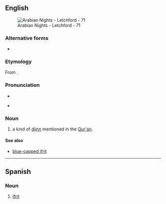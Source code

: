 ==English==
{{wp}}
[[File:Arabian Nights - Letchford - 71.jpg|thumb|Arabian Nights - Letchford - 71]]

===Alternative forms===
* {{alter|en|'ifrit|afreet|'afreet|afret|'afret|afrit|'afrit|efret|'efret|efreet|'efreet|efrit|'efrit|ifret|'ifret|ifreet|'ifreet}}

===Etymology===
From {{bor|en|ar|عِفْرِيت}}.

===Pronunciation===
* {{IPA|en|/ɪˈfɹiːt/}}
* {{a|nonstandard|spelling pronunciation}} {{IPA|en|/ˈɪf.ɹɪt/}}

===Noun===
{{en-noun}}

# {{lb|en|Islamic mythology}} a kind of [[djinn]] mentioned in the [[Qur'an]].

====See also====
* [[blue-capped ifrit]]

{{c|en|Islam}}

----

==Spanish==
{{wikipedia|lang=es}}

===Noun===
{{es-noun|m}}

# {{lb|es|Islamic mythology}} [[#English|ifrit]]

{{C|es|Folklore|Islam|Mythological creatures}}